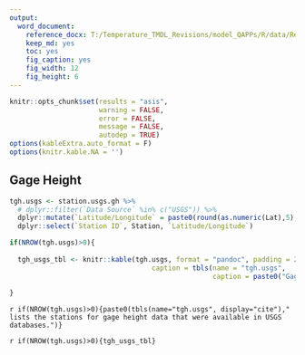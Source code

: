 ```yaml
---
output: 
  word_document:
    reference_docx: T:/Temperature_TMDL_Revisions/model_QAPPs/R/data/Report_Template.docx
    keep_md: yes
    toc: yes
    fig_caption: yes
    fig_width: 12
    fig_height: 6
---
```


```r
knitr::opts_chunk$set(results = "asis",
                      warning = FALSE,
                      error = FALSE,
                      message = FALSE,
                      autodep = TRUE)
options(kableExtra.auto_format = F)
options(knitr.kable.NA = '')

```

## Gage Height

```r

tgh.usgs <- station.usgs.gh %>% 
  # dplyr::filter(`Data Source` %in% c("USGS")) %>% 
  dplyr::mutate(`Latitude/Longitude` = paste0(round(as.numeric(Lat),5), "/",round(as.numeric(Long),4))) %>% 
  dplyr::select(`Station ID`, Station, `Latitude/Longitude`)

if(NROW(tgh.usgs)>0){
  
  tgh_usgs_tbl <- knitr::kable(tgh.usgs, format = "pandoc", padding = 2, row.names = NA,
                                   caption = tbls(name = "tgh.usgs",
                                                  caption = paste0("Gage height data available from the USGS monitoring stations in the ", qapp_project_area, ".")))
  
}

```

`r if(NROW(tgh.usgs)>0){paste0(tbls(name="tgh.usgs", display="cite")," lists the stations for gage height data that were available in USGS databases.")}`

`r if(NROW(tgh.usgs)>0){tgh_usgs_tbl}`